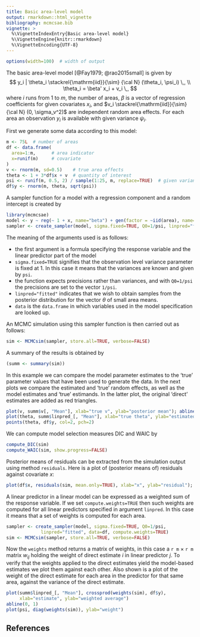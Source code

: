 ---
title: Basic area-level model
output: rmarkdown::html_vignette
bibliography: mcmcsae.bib
vignette: >
  %\VignetteIndexEntry{Basic area-level model}
  %\VignetteEngine{knitr::rmarkdown}
  %\VignetteEncoding{UTF-8}
---

```{r, echo=FALSE}
options(width=100)  # width of output
```


The basic area-level model [@Fay1979; @rao2015small] is given by
$$
y_i | \theta_i \stackrel{\mathrm{iid}}{\sim} {\cal N} (\theta_i, \psi_i) \,, \\
\theta_i = \beta' x_i  + v_i \,,
$$
where $i$ runs from 1 to $m$, the number of areas, $\beta$ is a vector of regression coefficients for given
covariates $x_i$, and $v_i \stackrel{\mathrm{iid}}{\sim} {\cal N} (0, \sigma_v^2)$ are independent
random area effects. For each area an observation $y_i$ is available with given variance $\psi_i$.

First we generate some data according to this model:
```{r}
m <- 75L  # number of areas
df <- data.frame(
  area=1:m,      # area indicator
  x=runif(m)     # covariate
)
v <- rnorm(m, sd=0.5)    # true area effects
theta <- 1 + 3*df$x + v  # quantity of interest
psi <- runif(m, 0.5, 2) / sample(1:25, m, replace=TRUE)  # given variances
df$y <- rnorm(m, theta, sqrt(psi))
```


A sampler function for a model with a regression component and a random intercept is created by
```{r, message=FALSE}
library(mcmcsae)
model <- y ~ reg(~ 1 + x, name="beta") + gen(factor = ~iid(area), name="v")
sampler <- create_sampler(model, sigma.fixed=TRUE, Q0=1/psi, linpred="fitted", data=df)
```
The meaning of the arguments used is as follows:

* the first argument is a formula specifying the response variable and the linear predictor part of the model
* `sigma.fixed=TRUE` signifies that the observation level variance parameter is fixed at 1. In this case it means that the variances are known and given by `psi`.
* the function expects precisions rather than variances, and with `Q0=1/psi` the precisions are set to the vector `1/psi`.
* `linpred="fitted"` indicates that we wish to obtain samples from the posterior distribution for the vector $\theta$ of small area means.
* `data` is the `data.frame` in which variables used in the model specification are looked up.

An MCMC simulation using this sampler function is then carried out as follows:
```{r}
sim <- MCMCsim(sampler, store.all=TRUE, verbose=FALSE)
```

A summary of the results is obtained by
```{r}
(summ <- summary(sim))
```

In this example we can compare the model parameter estimates to the 'true' parameter values that have been used to generate the data.
In the next plots we compare the estimated and 'true' random effects,
as well as the model estimates and 'true' estimands. In the latter plot,
the original 'direct' estimates are added as red triangles.
```{r, fig.show='hold'}
plot(v, summ$v[, "Mean"], xlab="true v", ylab="posterior mean"); abline(0, 1)
plot(theta, summ$linpred_[, "Mean"], xlab="true theta", ylab="estimated"); abline(0, 1)
points(theta, df$y, col=2, pch=2)
```

We can compute model selection measures DIC and WAIC by
```{r}
compute_DIC(sim)
compute_WAIC(sim, show.progress=FALSE)
```

Posterior means of residuals can be extracted from the simulation output
using method `residuals`. Here is a plot of (posterior means of) residuals
against covariate $x$:
```{r, fig.align="center"}
plot(df$x, residuals(sim, mean.only=TRUE), xlab="x", ylab="residual"); abline(h=0)
```

A linear predictor in a linear model can be expressed as a weighted sum of the
response variable. If we set `compute.weights=TRUE` then such weights are computed
for all linear predictors specified in argument `linpred`. In this case it
means that a set of weights is computed for each area.
```{r}
sampler <- create_sampler(model, sigma.fixed=TRUE, Q0=1/psi,
             linpred="fitted", data=df, compute.weights=TRUE)
sim <- MCMCsim(sampler, store.all=TRUE, verbose=FALSE)
```
Now the `weights` method returns a matrix of weights, in this case a
`r m` $\times$ `r m` matrix $w_{ij}$ holding the weight of
direct estimate $i$ in linear predictor $j$. To verify that the weights
applied to the direct estimates yield the model-based estimates we plot them
against each other. Also shown is a plot of the weight of the direct estimate
for each area in the predictor for that same area, against the variance of the
direct estimate.
```{r, fig.show='hold'}
plot(summ$linpred_[, "Mean"], crossprod(weights(sim), df$y),
     xlab="estimate", ylab="weighted average")
abline(0, 1)
plot(psi, diag(weights(sim)), ylab="weight")
```

## References
